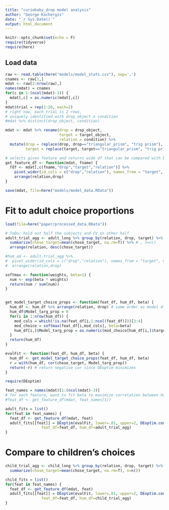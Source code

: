 ```yaml
---
title: "curiobaby_drop model analysis"
author: "George Kachergis"
date: "`r Sys.Date()`"
output: html_document
---
```


```r
knitr::opts_chunk$set(echo = F)
require(tidyverse)
require(here)
```

## Load data

```r
raw <- read.table(here("models/model_stats.csv"), sep=',')
cnames <- raw[1,]
mdat <- raw[2:nrow(raw),]
names(mdat) = cnames
for(c in 1:(ncol(mdat)-3)) {
  mdat[,c] = as.numeric(mdat[,c])
}
mdat$trial = rep(1:20, each=2)
# right now, each trial is 2 rows, 
# uniquely identified with drop_object x condition
#mdat %>% distinct(drop_object, condition)

mdat <- mdat %>% rename(drop = drop_object,
                        target = target_object,
                        relation = condition) %>%
  mutate(drop = replace(drop, drop=="triangular_prism", "trig prism"),
         target = replace(target, target=="triangular_prism", "trig prism"))

# selects given feature and returns wide df that can be compared with behavioral data
get_feature_df <- function(mdat, fname) {
  fdf <- mdat[,c(fname,"drop","target","relation")] %>%
    pivot_wider(id_cols = c("drop","relation"), names_from = "target", values_from = fname) %>%
    arrange(relation,drop)
}

save(mdat, file=here("models/model_data.RData"))
```

# Fit to adult choice proportions

```r
load(file=here("paper/processed_data.RData")) 

# ToDo: hold out half the subjects and CV on other half
adult_trial_agg <- adult_long %>% group_by(relation, drop, target) %>% # alt, 
  summarize(chose_target=mean(chose_target, na.rm=T)) %>% # , n=n()
  arrange(relation, desc(chose_target))

#hum_ad <- adult_trial_agg %>%
#  pivot_wider(id_cols = c("drop","relation"), names_from = "target", values_from = chose_target) %>%
#  arrange(relation,drop)

softmax <- function(weights, beta=1) {
  num <- exp(beta * weights)
  return(num / sum(num))
}


get_model_target_choice_props <- function(feat_df, hum_df, beta) {
  hum_df <- hum_df %>% arrange(relation, drop) # same order as model df
  hum_df$Model_targ_prop = 0
  for(i in 1:nrow(hum_df)) {
    mod_cols = which(!is.na(feat_df[i,1:ncol(feat_df)]))[3:4]
    mod_choice = softmax(feat_df[i,mod_cols], beta=beta)
    hum_df[i,]$Model_targ_prop = as.numeric(mod_choice[hum_df[i,]$target] / sum(mod_choice))
  }
  return(hum_df)
}

evalFit <- function(feat_df, hum_df, beta) {
  hum_df <- get_model_target_choice_props(feat_df, hum_df, beta)
  r = with(hum_df, cor(chose_target, Model_targ_prop))
  return(-r) # return negative cor since DEoptim minimizes
}

require(DEoptim)

feat_names = names(mdat)[1:(ncol(mdat)-3)]
# for each feature, want to fit beta to maximize correlation between human and model choices
#feat_df <- get_feature_df(mdat, feat_names[1])

adult_fits = list()
for(feat in feat_names) {
  feat_df <- get_feature_df(mdat, feat)
  adult_fits[[feat]] = DEoptim(evalFit, lower=.01, upper=2, DEoptim.control(reltol=.001, NP=20, itermax=50), 
                feat_df=feat_df, hum_df=adult_trial_agg)
}
```



# Compare to children's choices

```r
child_trial_agg <- child_long %>% group_by(relation, drop, target) %>% # alt, 
  summarize(chose_target=mean(chose_target, na.rm=T), n=n())

child_fits = list()
for(feat in feat_names) {
  feat_df <- get_feature_df(mdat, feat)
  adult_fits[[feat]] = DEoptim(evalFit, lower=.01, upper=2, DEoptim.control(reltol=.001, NP=20, itermax=50), 
                feat_df=feat_df, hum_df=child_trial_agg)
}
```

